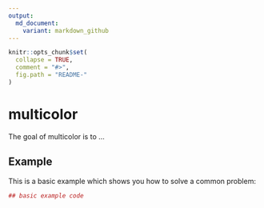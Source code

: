 ```yaml
---
output:
  md_document:
    variant: markdown_github
---
```


<!-- README.md is generated from README.Rmd. Please edit that file -->

```r
knitr::opts_chunk$set(
  collapse = TRUE,
  comment = "#>",
  fig.path = "README-"
)
```

# multicolor

The goal of multicolor is to ...

## Example

This is a basic example which shows you how to solve a common problem:

```r
## basic example code
```
